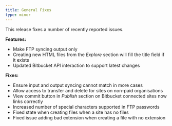 ```yaml
---
title: General Fixes
type: minor
---
```


This release fixes a number of recently reported issues.

**Features:**

* Make FTP syncing output only
* Creating new HTML files from the *Explore* section will fill the title field if it exists
* Updated Bitbucket API interaction to support latest changes

**Fixes:**

* Ensure input and output syncing cannot match in more cases
* Allow access to transfer and delete for sites on non-paid organisations
* View commit button in *Publish* section on Bitbucket connected sites now links correctly
* Increased number of special characters supported in FTP passwords
* Fixed state when creating files when a site has no files
* Fixed issue adding bad extension when creating a file with no extension